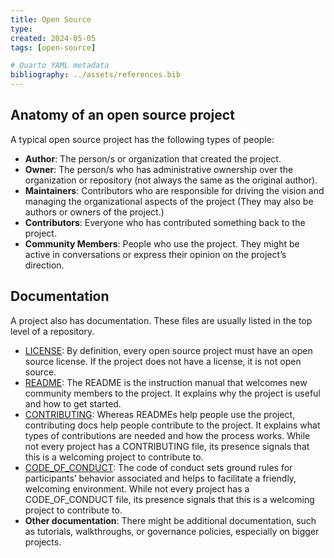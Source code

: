 ```yaml
---
title: Open Source
type:
created: 2024-05-05
tags: [open-source]

# Quarto YAML metadata
bibliography: ../assets/references.bib
---
```


## Anatomy of an open source project

A typical open source project has the following types of people:

- **Author**: The person/s or organization that created the project.
- **Owner**: The person/s who has administrative ownership over the organization
  or repository (not always the same as the original author).
- **Maintainers**: Contributors who are responsible for driving the vision and
  managing the organizational aspects of the project (They may also be authors
  or owners of the project.)
- **Contributors**: Everyone who has contributed something back to the project.
- **Community Members**: People who use the project. They might be active in
  conversations or express their opinion on the project’s direction.

## Documentation

A project also has documentation. These files are usually listed in the top level
of a repository.

- [LICENSE](license.qmd): By definition, every open source project must have an
  open source license. If the project does not have a license, it is not open
  source.
- [README](readme.qmd): The README is the instruction manual that welcomes new
  community members to the project. It explains why the project is useful and
  how to get started.
- [CONTRIBUTING](contributing.qmd): Whereas READMEs help people use the project,
  contributing docs help people contribute to the project. It explains what types
  of contributions are needed and how the process works. While not every project
  has a CONTRIBUTING file, its presence signals that this is a welcoming project
  to contribute to.
- [CODE_OF_CONDUCT](code-conduct.qmd): The code of conduct sets ground rules for
  participants’ behavior associated and helps to facilitate a friendly, welcoming
  environment. While not every project has a CODE_OF_CONDUCT file, its presence
  signals that this is a welcoming project to contribute to.
- **Other documentation**: There might be additional documentation, such as
  tutorials, walkthroughs, or governance policies, especially on bigger projects.


